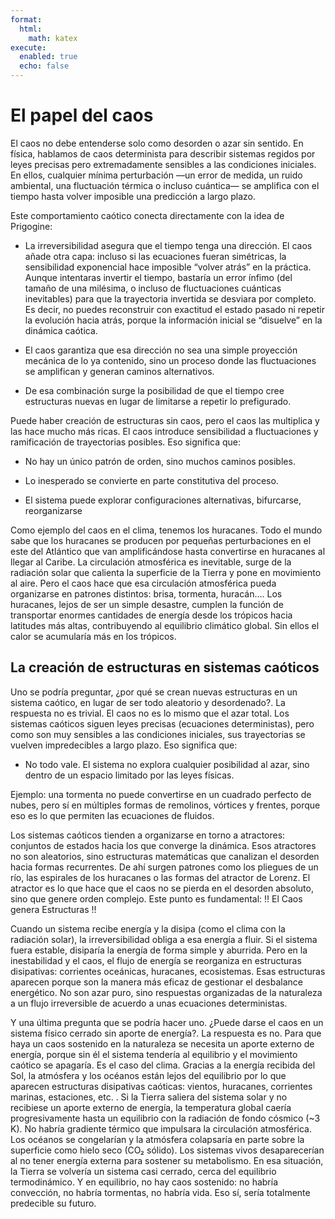 ```yaml
---
format:
  html:
    math: katex
execute:
  enabled: true
  echo: false
---
```


# El papel del caos

El caos no debe entenderse solo como desorden o azar sin sentido. En física, hablamos de caos determinista para describir sistemas regidos por leyes precisas pero extremadamente sensibles a las condiciones iniciales. En ellos, cualquier mínima perturbación —un error de medida, un ruido ambiental, una fluctuación térmica o incluso cuántica— se amplifica con el tiempo hasta volver imposible una predicción a largo plazo.

Este comportamiento caótico conecta directamente con la idea de Prigogine:

* La irreversibilidad asegura que el tiempo tenga una dirección. El caos añade otra capa: incluso si las ecuaciones fueran simétricas, la sensibilidad exponencial hace imposible “volver atrás” en la práctica. Aunque intentaras invertir el tiempo, bastaría un error ínfimo (del tamaño de una milésima, o incluso de fluctuaciones cuánticas inevitables) para que la trayectoria invertida se desviara por completo. Es decir, no puedes reconstruir con exactitud el estado pasado ni repetir la evolución hacia atrás, porque la información inicial se “disuelve” en la dinámica caótica.

* El caos garantiza que esa dirección no sea una simple proyección mecánica de lo ya contenido, sino un proceso donde las fluctuaciones se amplifican y generan caminos alternativos.

* De esa combinación surge la posibilidad de que el tiempo cree estructuras nuevas en lugar de limitarse a repetir lo prefigurado.


Puede haber creación de estructuras sin caos, pero el caos las multiplica y las hace mucho más ricas. El caos introduce sensibilidad a fluctuaciones y ramificación de trayectorias posibles. Eso significa que:

* No hay un único patrón de orden, sino muchos caminos posibles.

* Lo inesperado se convierte en parte constitutiva del proceso.

* El sistema puede explorar configuraciones alternativas, bifurcarse, reorganizarse

Como ejemplo del caos en el clima, tenemos los huracanes. Todo el mundo sabe que los huracanes se producen por pequeñas perturbaciones en el este del Atlántico que van amplificándose hasta convertirse en huracanes al llegar al Caribe. La circulación atmosférica es inevitable, surge de la radiación solar que calienta la superficie de la Tierra y pone en movimiento al aire. Pero el caos hace que esa circulación atmosférica pueda organizarse en patrones distintos: brisa, tormenta, huracán…. Los huracanes, lejos de ser un simple desastre, cumplen la función de transportar enormes cantidades de energía desde los trópicos hacia latitudes más altas, contribuyendo al equilibrio climático global. Sin ellos el calor se acumularía más en los trópicos.


## La creación de estructuras en sistemas caóticos

Uno se podría preguntar, ¿por qué se crean nuevas estructuras en un sistema caótico, en lugar de ser todo aleatorio y desordenado?. La respuesta no es trivial. El caos no es lo mismo que el azar total. Los sistemas caóticos siguen leyes precisas (ecuaciones deterministas), pero como son muy sensibles a las condiciones iniciales, sus trayectorias se vuelven impredecibles a largo plazo. Eso significa que:

* No todo vale. El sistema no explora cualquier posibilidad al azar, sino dentro de un espacio limitado por las leyes físicas.

Ejemplo: una tormenta no puede convertirse en un cuadrado perfecto de nubes, pero sí en múltiples formas de remolinos, vórtices y frentes, porque eso es lo que permiten las ecuaciones de fluidos.

Los sistemas caóticos tienden a organizarse en torno a atractores: conjuntos de estados hacia los que converge la dinámica. Esos atractores no son aleatorios, sino estructuras matemáticas que canalizan el desorden hacia formas recurrentes. De ahí surgen patrones como los pliegues de un río, las espirales de los huracanes o las formas del atractor de Lorenz. El atractor es lo que hace que el caos no se pierda en el desorden absoluto, sino que genere orden complejo. Este punto es fundamental: !! El Caos genera Estructuras !!

Cuando un sistema recibe energía y la disipa (como el clima con la radiación solar), la irreversibilidad obliga a esa energía a fluir. Si el sistema fuera estable, disiparía la energía de forma simple y aburrida. Pero en la inestabilidad y el caos, el flujo de energía se reorganiza en estructuras disipativas: corrientes oceánicas, huracanes, ecosistemas. Esas estructuras aparecen porque son la manera más eficaz de gestionar el desbalance energético. No son azar puro, sino respuestas organizadas de la naturaleza a un flujo irreversible de acuerdo a unas ecuaciones deterministas.

Y una última pregunta que se podría hacer uno. ¿Puede darse el caos en un sistema físico cerrado sin aporte de energía?. La respuesta es no. Para que haya un caos sostenido en la naturaleza se necesita un aporte externo de energía, porque sin él el sistema tendería al equilibrio y el movimiento caótico se apagaría. Es el caso del clima. Gracias a la energía recibida del Sol, la atmósfera y los océanos están lejos del equilibrio por lo que aparecen estructuras disipativas caóticas: vientos, huracanes, corrientes marinas, estaciones, etc. . Si la Tierra saliera del sistema solar y no recibiese un aporte externo de energía, la temperatura global caería progresivamente hasta un equilibrio con la radiación de fondo cósmico (~3 K). No habría gradiente térmico que impulsara la circulación atmosférica. Los océanos se congelarían y la atmósfera colapsaría en parte sobre la superficie como hielo seco (CO₂ sólido). Los sistemas vivos desaparecerían al no tener energía externa para sostener su metabolismo. En esa situación, la Tierra se volvería un sistema casi cerrado, cerca del equilibrio termodinámico. Y en equilibrio, no hay caos sostenido: no habría convección, no habría tormentas, no habría vida. Eso sí, sería totalmente predecible su futuro.